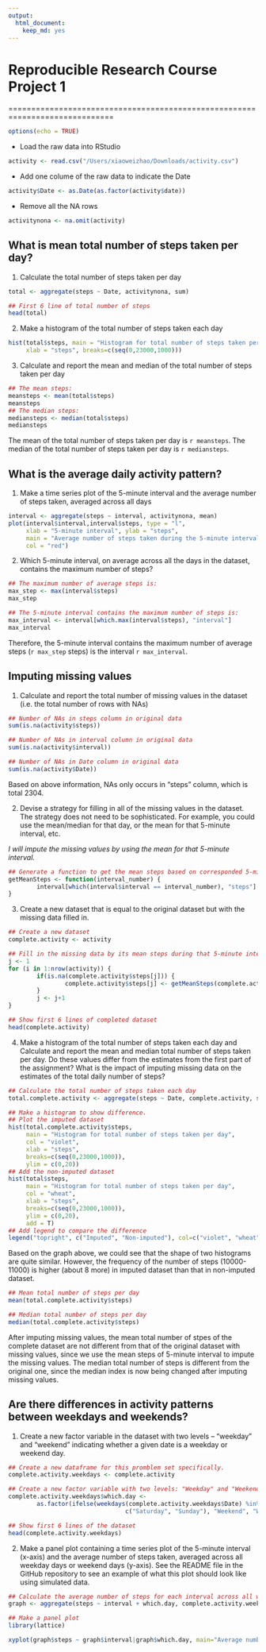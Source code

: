 ```yaml
---
output: 
  html_document: 
    keep_md: yes
---
```

# Reproducible Research Course Project 1

=============================================================================

```r
options(echo = TRUE)
```

- Load the raw data into RStudio

```r
activity <- read.csv("/Users/xiaoweizhao/Downloads/activity.csv")
```

- Add one colume of the raw data to indicate the Date
```r
activity$Date <- as.Date(as.factor(activity$date))
```

- Remove all the NA rows 
```r
activitynona <- na.omit(activity)
```

## What is mean total number of steps taken per day?

1. Calculate the total number of steps taken per day
```r
total <- aggregate(steps ~ Date, activitynona, sum)

## First 6 line of total number of steps 
head(total)
```

2. Make a histogram of the total number of steps taken each day
```r
hist(total$steps, main = "Histogram for total number of steps taken per day",
     xlab = "steps", breaks=c(seq(0,23000,1000)))
```

3. Calculate and report the mean and median of the total number of steps taken per day
```r
## The mean steps:
meansteps <- mean(total$steps)
meansteps
## The median steps:
mediansteps <- median(total$steps)
mediansteps
```
The mean of the total number of steps taken per day is `r meansteps`.  The median of the total number of steps taken per day is `r mediansteps`.

## What is the average daily activity pattern?

1. Make a time series plot of the 5-minute interval and the average number of steps taken, averaged across all days

```r
interval <- aggregate(steps ~ interval, activitynona, mean)
plot(interval$interval,interval$steps, type = "l",
     xlab = "5-minute interval", ylab = "steps",
     main = "Average number of steps taken during the 5-minute interval pattern",
     col = "red")
```

2. Which 5-minute interval, on average across all the days in the dataset, contains the maximum number of steps?

```r
## The maximum number of average steps is:
max_step <- max(interval$steps)
max_step

## The 5-minute interval contains the maximum number of steps is:
max_interval <- interval[which.max(interval$steps), "interval"]
max_interval
```

Therefore, the 5-minute interval contains the maximum number of average steps (`r max_step` steps) is the interval `r max_interval`.

## Imputing missing values

1. Calculate and report the total number of missing values in the dataset (i.e. the total number of rows with NAs)

```r
## Number of NAs in steps column in original data
sum(is.na(activity$steps))

## Number of NAs in interval column in original data
sum(is.na(activity$interval))

## Number of NAs in Date column in original data
sum(is.na(activity$Date))
```

Based on above information, NAs only occurs in "steps" column, which is total 2304.

2. Devise a strategy for filling in all of the missing values in the dataset. The strategy does not need to be sophisticated. For example, you could use the mean/median for that day, or the mean for that 5-minute interval, etc.

*I will impute the missing values by using the mean for that 5-minute interval. *

```r
## Generate a function to get the mean steps based on corresponded 5-minute interval
getMeanSteps <- function(interval_number) {
        interval[which(interval$interval == interval_number), "steps"]
}
```

3. Create a new dataset that is equal to the original dataset but with the missing data filled in.

```r
## Create a new dataset
complete.activity <- activity

## Fill in the missing data by its mean steps during that 5-minute interval
j <- 1
for (i in 1:nrow(activity)) {
        if(is.na(complete.activity$steps[j])) {
                complete.activity$steps[j] <- getMeanSteps(complete.activity$interval[j])
        }
        j <- j+1
}

## Show first 6 lines of completed dataset
head(complete.activity)
```

4. Make a histogram of the total number of steps taken each day and Calculate and report the mean and median total number of steps taken per day. Do these values differ from the estimates from the first part of the assignment? What is the impact of imputing missing data on the estimates of the total daily number of steps?

```r
## Calculate the total number of steps taken each day
total.complete.activity <- aggregate(steps ~ Date, complete.activity, sum)

## Make a histogram to show difference. 
## Plot the imputed dataset
hist(total.complete.activity$steps, 
     main = "Histogram for total number of steps taken per day", 
     col = "violet",
     xlab = "steps", 
     breaks=c(seq(0,23000,1000)),
     ylim = c(0,20))
## Add the non-imputed dataset
hist(total$steps, 
     main = "Histogram for total number of steps taken per day", 
     col = "wheat",
     xlab = "steps", 
     breaks=c(seq(0,23000,1000)),
     ylim = c(0,20),
     add = T)
## Add legend to compare the difference
legend("topright", c("Imputed", "Non-imputed"), col=c("violet", "wheat"), lwd=10)
```

Based on the graph above, we could see that the shape of two histograms are quite similar. However, the frequency of the number of steps (10000-11000) is higher (about 8 more) in imputed dataset than that in non-imputed dataset. 

```r
## Mean total number of steps per day
mean(total.complete.activity$steps)

## Median total number of steps per day
median(total.complete.activity$steps)
```

After imputing missing values, the mean total number of stpes of the complete dataset are not different from that of the original dataset with missing values, since we use the mean steps of 5-minute interval to impute the missing values. The median total number of steps is different from the original one, since the median index is now being changed after imputing missing values.

## Are there differences in activity patterns between weekdays and weekends?

1. Create a new factor variable in the dataset with two levels – “weekday” and “weekend” indicating whether a given date is a weekday or weekend day.

```r
## Create a new dataframe for this promblem set specifically. 
complete.activity.weekdays <- complete.activity

## Create a new factor variable with two levels: "Weekday" and "Weekend"
complete.activity.weekdays$which.day <- 
        as.factor(ifelse(weekdays(complete.activity.weekdays$Date) %in% 
                                 c("Saturday", "Sunday"), "Weekend", "Weekday"))

## Show first 6 lines of the dataset
head(complete.activity.weekdays)

```

2. Make a panel plot containing a time series plot of the 5-minute interval (x-axis) and the average number of steps taken, averaged across all weekday days or weekend days (y-axis). See the README file in the GitHub repository to see an example of what this plot should look like using simulated data.

```r
## Calculate the average number of steps for each interval across all weekend and weekday. 
graph <- aggregate(steps ~ interval + which.day, complete.activity.weekdays, mean)

## Make a panel plot
library(lattice)

xyplot(graph$steps ~ graph$interval|graph$which.day, main="Average number of steps taken across weekend and weekday",xlab="Interval", ylab="Steps",layout=c(1,2), type="l")
```
